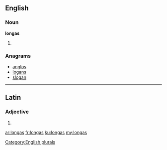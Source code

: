 ==English==

===Noun===
'''longas'''

# {{plural of|[[longa]]}}

===Anagrams===
* [[anglos#English|anglos]]
* [[logans#English|logans]]
* [[slogan#English|slogan]]

[[Category:English plurals]]

----

==Latin==

===Adjective===
{{la-adj-form|longās}}

# {{inflection of|longus|longus|acc|f|p|lang=la}}

[[ar:longas]]
[[fr:longas]]
[[ku:longas]]
[[my:longas]]